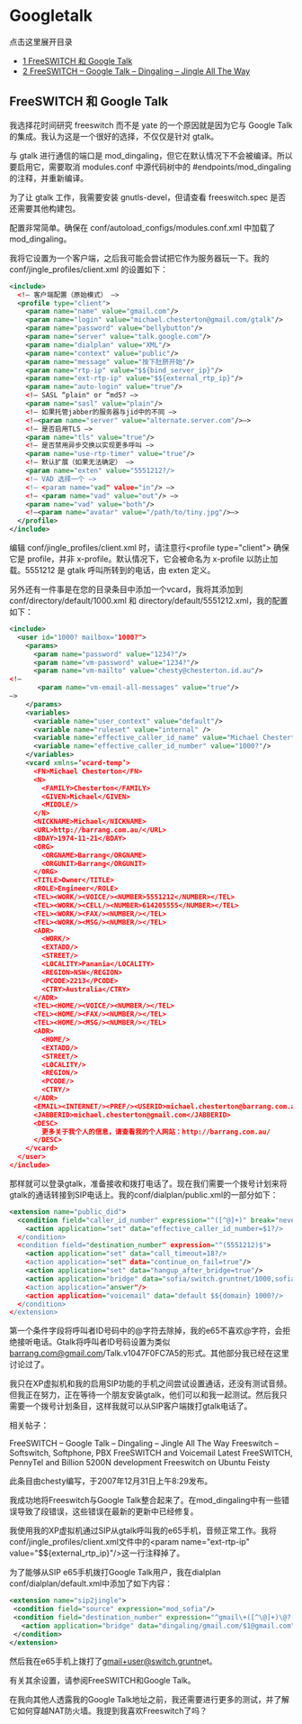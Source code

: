 # Googletalk 

 

点击这里展开目录

* [1 FreeSWITCH 和 Google Talk](#freeswitch-and-google-talk)
* [2 FreeSWITCH – Google Talk – Dingaling – Jingle All The Way](#freeswitch--google-talk--dingaling--jingle-all-the-way)

## FreeSWITCH 和 Google Talk

我选择花时间研究 freeswitch 而不是 yate 的一个原因就是因为它与 Google Talk 的集成。我认为这是一个很好的选择，不仅仅是针对 gtalk。

与 gtalk 进行通信的端口是 mod\_dingaling，但它在默认情况下不会被编译。所以要启用它，需要取消 modules.conf 中源代码树中的 #endpoints/mod\_dingaling 的注释，并重新编译。

为了让 gtalk 工作，我需要安装 gnutls-devel，但请查看 freeswitch.spec 是否还需要其他构建包。

配置非常简单。确保在 conf/autoload\_configs/modules.conf.xml 中加载了 mod\_dingaling。

我将它设置为一个客户端，之后我可能会尝试把它作为服务器玩一下。我的 conf/jingle\_profiles/client.xml 的设置如下：

```xml
<include>
  <!– 客户端配置（原始模式） –>
  <profile type="client">
    <param name="name" value="gmail.com"/>
    <param name="login" value="michael.chesterton@gmail.com/gtalk"/>
    <param name="password" value="bellybutton"/>
    <param name="server" value="talk.google.com"/>
    <param name="dialplan" value="XML"/>
    <param name="context" value="public"/>
    <param name="message" value="按下肚脐开始"/>
    <param name="rtp-ip" value="$${bind_server_ip}"/>
    <param name="ext-rtp-ip" value="$${external_rtp_ip}"/>
    <param name="auto-login" value="true"/>
    <!– SASL “plain" or “md5? –>
    <param name="sasl" value="plain"/>
    <!– 如果托管jabber的服务器与jid中的不同 –>
    <!–<param name="server" value="alternate.server.com"/>–>
    <!– 是否启用TLS –>
    <param name="tls" value="true"/>
    <!– 是否禁用异步交换以实现更多呼叫 –>
    <param name="use-rtp-timer" value="true"/>
    <!– 默认扩展（如果无法确定） –>
    <param name="exten" value="5551212?/>
    <!– VAD 选择一个 –>
    <!– <param name="vad" value="in"/> –>
    <!– <param name="vad" value="out"/> –>
    <param name="vad" value="both"/>
    <!–<param name="avatar" value="/path/to/tiny.jpg"/>–>
  </profile>
</include>
```


编辑 conf/jingle_profiles/client.xml 时，请注意行&lt;profile type="client"> 确保它是 profile，并非 x-profile。默认情况下，它会被命名为 x-profile 以防止加载。5551212 是 gtalk 呼叫所转到的电话，由 exten 定义。

另外还有一件事是在您的目录条目中添加一个vcard，我将其添加到 conf/directory/default/1000.xml 和 directory/default/5551212.xml，我的配置如下：

```xml
<include>
  <user id="1000? mailbox="1000?">
    <params>
      <param name="password" value="1234?"/>
      <param name="vm-password" value="1234?"/>
      <param name="vm-mailto" value="chesty@chesterton.id.au"/>
<!–
       <param name="vm-email-all-messages" value="true"/>
–>
    </params>
    <variables>
      <variable name="user_context" value="default"/>
      <variable name="ruleset" value="internal" />
      <variable name="effective_caller_id_name" value="Michael Chesterton"/>
      <variable name="effective_caller_id_number" value="1000?"/>
    </variables>
    <vcard xmlns=’vcard-temp’>
      <FN>Michael Chesterton</FN>
      <N>
        <FAMILY>Chesterton</FAMILY>
        <GIVEN>Michael</GIVEN>
        <MIDDLE/>
      </N>
      <NICKNAME>Michael</NICKNAME>
      <URL>http://barrang.com.au/</URL>
      <BDAY>1974-11-21</BDAY>
      <ORG>
        <ORGNAME>Barrang</ORGNAME>
        <ORGUNIT>Barrang</ORGUNIT>
      </ORG>
      <TITLE>Owner</TITLE>
      <ROLE>Engineer</ROLE>
      <TEL><WORK/><VOICE/><NUMBER>5551212</NUMBER></TEL>
      <TEL><WORK/><CELL/><NUMBER>614205555</NUMBER></TEL>
      <TEL><WORK/><FAX/><NUMBER/></TEL>
      <TEL><WORK/><MSG/><NUMBER/></TEL>
      <ADR>
        <WORK/>
        <EXTADD/>
        <STREET/>
        <LOCALITY>Panania</LOCALITY>
        <REGION>NSW</REGION>
        <PCODE>2213</PCODE>
        <CTRY>Australia</CTRY>
      </ADR>
      <TEL><HOME/><VOICE/><NUMBER/></TEL>
      <TEL><HOME/><FAX/><NUMBER/></TEL>
      <TEL><HOME/><MSG/><NUMBER/></TEL>
      <ADR>
        <HOME/>
        <EXTADD/>
        <STREET/>
        <LOCALITY/>
        <REGION/>
        <PCODE/>
        <CTRY/>
      </ADR>
      <EMAIL><INTERNET/><PREF/><USERID>michael.chesterton@barrang.com.au</USERID></EMAIL>
      <JABBERID>michael.chesterton@gmail.com</JABBERID>
      <DESC>
        更多关于我个人的信息，请查看我的个人网站：http://barrang.com.au/
      </DESC>
    </vcard>
  </user>
</include>
```

那样就可以登录gtalk，准备接收和拨打电话了。现在我们需要一个拨号计划来将gtalk的通话转接到SIP电话上。我的conf/dialplan/public.xml的一部分如下：

```xml
<extension name="public_did">
  <condition field="caller_id_number" expression="^([^@]+)" break="never">
    <action application="set" data="effective_caller_id_number=$1?/>
  </condition>
  <condition field="destination_number" expression="^(5551212)$">
    <action application="set" data="call_timeout=18?/>
    <action application="set" data="continue_on_fail=true"/>
    <action application="set" data="hangup_after_bridge=true"/>
    <action application="bridge" data="sofia/switch.gruntnet/1000,sofia/switch.gruntnet/1001?/>
    <action application="answer"/>
    <action application="voicemail" data="default $${domain} 1000?/>
  </condition>
</extension>
```

第一个条件字段将呼叫者ID号码中的@字符去除掉，我的e65不喜欢@字符，会拒绝接听电话。Gtalk将呼叫者ID号码设置为类似[barrang.com@gmail.com](mailto:barrang.com@gmail.com)/Talk.v1047F0FC7A5的形式。其他部分我已经在这里讨论过了。

我只在XP虚拟机和我的启用SIP功能的手机之间尝试设置通话，还没有测试音频。但我正在努力，正在等待一个朋友安装gtalk，他们可以和我一起测试。然后我只需要一个拨号计划条目，这样我就可以从SIP客户端拨打gtalk电话了。

相关帖子：

FreeSWITCH – Google Talk – Dingaling – Jingle All The Way Freeswitch – Softswitch, Softphone, PBX FreeSWITCH and Voicemail Latest FreeSWITCH, PennyTel and Billion 5200N development Freeswitch on Ubuntu Feisty

此条目由chesty编写，于2007年12月31日上午8:29发布。

我成功地将Freeswitch与Google Talk整合起来了。在mod\_dingaling中有一些错误导致了段错误，这些错误在最新的更新中已经修复。

我使用我的XP虚拟机通过SIP从gtalk呼叫我的e65手机，音频正常工作。我将conf/jingle\_profiles/client.xml文件中的&lt;param name="ext-rtp-ip" value="$${external\_rtp\_ip}"/>这一行注释掉了。

为了能够从SIP e65手机拨打Google Talk用户，我在dialplan conf/dialplan/default.xml中添加了如下内容：

```xml
<extension name="sip2jingle">
 <condition field="source" expression="mod_sofia"/>
 <condition field="destination_number" expression="^gmail\+([^\@]+)\@?(.*)$">
   <action application="bridge" data="dingaling/gmail.com/$1@gmail.com"/>
 </condition>
</extension>
```

然后我在e65手机上拨打了[gmail+user@switch.gruntn](mailto:gmail+user@switch.gruntn)et。

有关其余设置，请参阅FreeSWITCH和Google Talk。

在我向其他人透露我的Google Talk地址之前，我还需要进行更多的测试，并了解它如何穿越NAT防火墙。我提到我喜欢Freeswitch了吗？